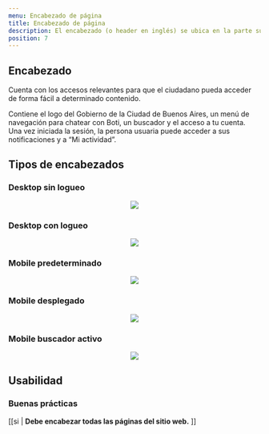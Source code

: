 ```yaml
---
menu: Encabezado de página
title: Encabezado de página
description: El encabezado (o header en inglés) se ubica en la parte superior de la página y es lo primero que visualiza el usuario al acceder al sitio web. Debe ser consistente y mostrarse en todas las páginas del sitio. 
position: 7
---
```


## Encabezado

Cuenta con los accesos relevantes para que el ciudadano pueda acceder de forma fácil a determinado contenido.

Contiene el logo del Gobierno de la Ciudad de Buenos Aires, un menú de navegación para chatear con Boti, un buscador y el acceso a tu cuenta. Una vez iniciada la sesión, la persona usuaria puede acceder a sus notificaciones y a “Mi actividad”.

## Tipos de encabezados

### Desktop sin logueo  

<div align="center" className="mt-5">
  <img src="/componentes/encabezado/encabezado_de_pagina_1.svg" />
</div>

### Desktop con logueo

<div align="center" className="mt-5">
  <img src="/componentes/encabezado/encabezado_de_pagina_2.svg" />
</div>

### Mobile predeterminado  

<div align="center" className="mt-5">
  <img src="/componentes/encabezado/encabezado_de_pagina_1.svg" />
</div>

### Mobile desplegado

<div align="center" className="mt-5">
  <img src="/componentes/encabezado/encabezado_de_pagina_1.svg" />
</div>

### Mobile buscador activo

<div align="center" className="mt-5">
  <img src="/componentes/encabezado/encabezado_de_pagina_1.svg" />
</div>

## Usabilidad

### Buenas prácticas

[[si | **Debe encabezar todas las páginas del sitio web.** ]]

